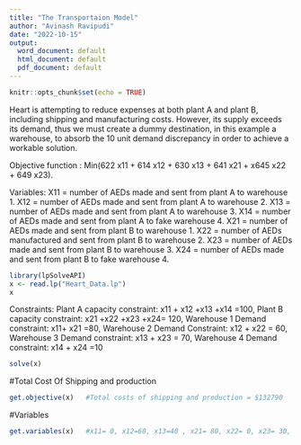 ```yaml
---
title: "The Transportaion Model"
author: "Avinash Ravipudi"
date: "2022-10-15"
output:
  word_document: default
  html_document: default
  pdf_document: default
---
```

```r
knitr::opts_chunk$set(echo = TRUE)
```
Heart is attempting to reduce expenses at both plant A and plant B, including shipping and manufacturing costs. However, its supply exceeds its demand, thus we must create a dummy destination, in this example a warehouse, to absorb the 10 unit demand discrepancy in order to achieve a workable solution. 

Objective function : Min(622 x11 + 614 x12 + 630 x13 + 641 x21 + x645 x22 + 649 x23). 

Variables: X11 = number of AEDs made and sent from plant A to warehouse 1. 
           X12 = number of AEDs made and sent from plant A to warehouse 2. 
           X13 = number of AEDs made and sent from plant A to warehouse 3. 
           X14 = number of AEDs made and sent from plant A to fake warehouse 4.
           X21 = number of AEDs made and sent from plant B to warehouse 1. 
           X22 = number of AEDs manufactured and sent from plant B to warehouse 2. 
           X23 = number of AEDs made and sent from plant B to warehouse 3. 
           X24 = number of AEDs made and sent from plant B to fake warehouse 4.
```r
library(lpSolveAPI)
x <- read.lp("Heart_Data.lp")
x
```
Constraints:
Plant A capacity constraint:  x11 + x12 +x13 +x14 =100,
Plant B capacity constraint:  x21 +x22 +x23 +x24= 120,
Warehouse 1 Demand constraint:  x11+ x21 =80,
Warehouse 2 Demand Constraint:  x12 + x22 = 60,
Warehouse 3 Demand constraint:  x13 + x23 = 70,
Warehouse 4 Demand constraint: x14 + x24 =10
```r
solve(x)
```
#Total Cost Of Shipping and production
```r
get.objective(x)   #Total costs of shipping and production = $132790
```
#Variables
```r
get.variables(x)   #x11= 0, x12=60, x13=40 , x21= 80, x22= 0, x23= 30, x14, 0, x24 =10, total AEDs to be produced in Plant A= 100, and 110 in Plant B
```